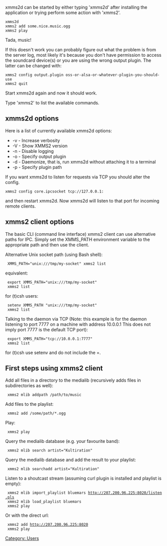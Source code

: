 {{Navbar}}

xmms2d can be started by either typing 'xmms2d' after installing the application or trying perform some action with 'xmms2'.

 xmms2d
 xmms2 add some.nice.music.ogg
 xmms2 play

Tada, music!

If this doesn't work you can probably figure out what the problem is from the server log, most likely it's because you don't have permission to access the soundcard device(s) or you are using the wrong output plugin. The latter can be changed with:

 xmms2 config output.plugin oss-or-alsa-or-whatever-plugin-you-should-use
 xmms2 quit

Start xmms2d again and now it should work.

Type 'xmms2' to list the available commands.

== xmms2d options ==

Here is a list of currently available xmms2d options:

* -v - Increase verbosity
* -V - Show XMMS2 version
* -n - Disable logging
* -o - Specify output plugin
* -d - Daemonize, that is, run xmms2d without attaching it to a terminal
* -p - Specify plugin path

If you want xmms2d to listen for requests via TCP you should alter the config. 

 xmms2 config core.ipcsocket tcp://127.0.0.1:<port> 

and then restart xmms2d. Now xmms2d will listen to that port for incoming remote clients.

== xmms2 client options ==

The basic CLI (command line interface) xmms2 client can use alternative paths for IPC. Simply set the XMMS_PATH environment variable to the appropriate path and then use the client.

Alternative Unix socket path (using Bash shell):

  XMMS_PATH="unix:///tmp/my-socket" xmms2 list

equivalent:

  export XMMS_PATH="unix:///tmp/my-socket"
  xmms2 list

for (t)csh users:

  setenv XMMS_PATH "unix:///tmp/my-socket"
  xmms2 list

Talking to the daemon via TCP (Note: this example is for the daemon listening to port 7777 on a machine with address 10.0.0.1 This does not imply port 7777 is the default TCP port):

  export XMMS_PATH="tcp://10.0.0.1:7777"
  xmms2 list

for (t)csh use setenv and do not include the =.

== First steps using xmms2 client ==

Add all files in a directory to the medialib (recursively adds files in subdirectories as well):

  xmms2 mlib addpath /path/to/music

Add files to the playlist:

  xmms2 add /some/path/*.ogg

Play:

  xmms2 play

Query the medialib database (e.g. your favourite band):

  xmms2 mlib search artist="Kultiration"

Query the medialib database and add the result to your playlist:

  xmms2 mlib searchadd artist="Kultiration"

Listen to a shoutcast stream (assuming curl plugin is installed and playlist is empty):

  xmms2 mlib import_playlist bluemars http://207.200.96.225:8020/listen.pls
  xmms2 mlib load_playlist bluemars
  xmms2 play

Or with the direct url:

  xmms2 add http://207.200.96.225:8020
  xmms2 play


[[Category: Users]]